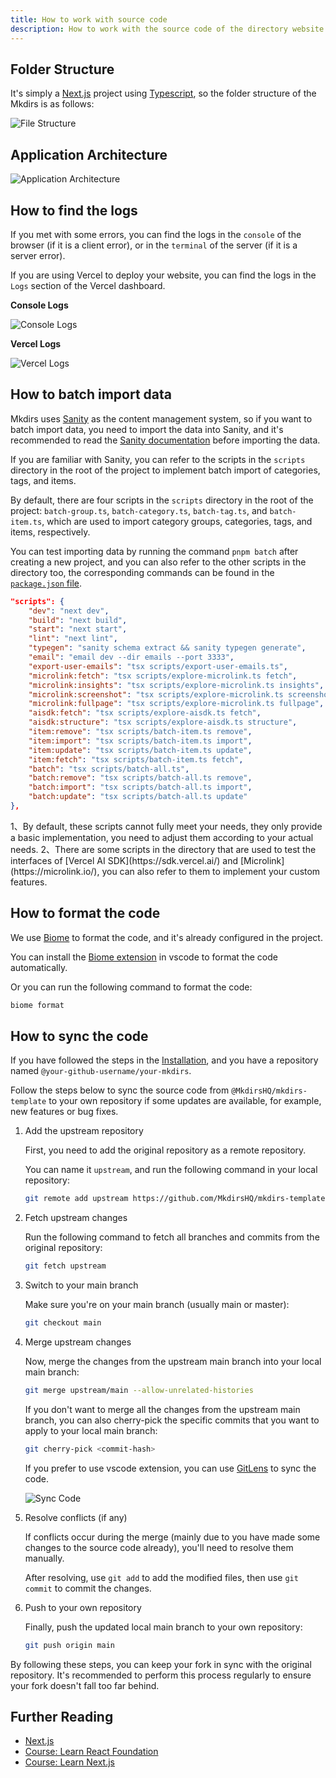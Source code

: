 ```yaml
---
title: How to work with source code
description: How to work with the source code of the directory website.
---
```



## Folder Structure

It's simply a [Next.js](https://nextjs.org/) project using [Typescript](https://www.typescriptlang.org/), so the folder structure of the Mkdirs is as follows:

![File Structure](../../../assets/images/guide-file-structure.png)

## Application Architecture

![Application Architecture](../../../assets/images/guide-dev-architecture.png)

## How to find the logs

If you met with some errors, you can find the logs in the `console` of the browser (if it is a client error), or in the `terminal` of the server (if it is a server error).

If you are using Vercel to deploy your website, you can find the logs in the `Logs` section of the Vercel dashboard.

**Console Logs**

![Console Logs](../../../assets/images/guide-dev-console-logs.png)

**Vercel Logs**

![Vercel Logs](../../../assets/images/guide-dev-logs-vercel.png)

## How to batch import data

Mkdirs uses [Sanity](https://www.sanity.io/) as the content management system, so if you want to batch import data, you need to import the data into Sanity, and it's recommended to read the [Sanity documentation](/guide/sanity) before importing the data.

If you are familiar with Sanity, you can refer to the scripts in the `scripts` directory in the root of the project to implement batch import of categories, tags, and items.

By default, there are four scripts in the `scripts` directory in the root of the project: `batch-group.ts`, `batch-category.ts`, `batch-tag.ts`, and `batch-item.ts`, which are used to import category groups, categories, tags, and items, respectively.

You can test importing data by running the command `pnpm batch` after creating a new project, and you can also refer to the other scripts in the directory too, the corresponding commands can be found in the [`package.json` file](https://github.com/MkdirsHQ/mkdirs-template/blob/main/package.json#L27).

```json
"scripts": {
    "dev": "next dev",
    "build": "next build",
    "start": "next start",
    "lint": "next lint",
    "typegen": "sanity schema extract && sanity typegen generate",
    "email": "email dev --dir emails --port 3333",
    "export-user-emails": "tsx scripts/export-user-emails.ts",
    "microlink:fetch": "tsx scripts/explore-microlink.ts fetch",
    "microlink:insights": "tsx scripts/explore-microlink.ts insights",
    "microlink:screenshot": "tsx scripts/explore-microlink.ts screenshot",
    "microlink:fullpage": "tsx scripts/explore-microlink.ts fullpage",
    "aisdk:fetch": "tsx scripts/explore-aisdk.ts fetch",
    "aisdk:structure": "tsx scripts/explore-aisdk.ts structure",
    "item:remove": "tsx scripts/batch-item.ts remove",
    "item:import": "tsx scripts/batch-item.ts import",
    "item:update": "tsx scripts/batch-item.ts update",
    "item:fetch": "tsx scripts/batch-item.ts fetch",
    "batch": "tsx scripts/batch-all.ts",
    "batch:remove": "tsx scripts/batch-all.ts remove",
    "batch:import": "tsx scripts/batch-all.ts import",
    "batch:update": "tsx scripts/batch-all.ts update"
},
```

<Aside type="caution">
    1、By default, these scripts cannot fully meet your needs, they only provide a basic implementation, you need to adjust them according to your actual needs.  
    2、There are some scripts in the directory that are used to test the interfaces of [Vercel AI SDK](https://sdk.vercel.ai/) and [Microlink](https://microlink.io/), you can also refer to them to implement your custom features.
</Aside>


## How to format the code

We use [Biome](https://biomejs.dev/) to format the code, and it's already configured in the project.

You can install the [Biome extension](https://marketplace.visualstudio.com/items?itemName=biomejs.biome) in vscode to format the code automatically.

Or you can run the following command to format the code:

```bash
biome format
```

## How to sync the code

If you have followed the steps in the [Installation](/installation), and you have a repository named `@your-github-username/your-mkdirs`.

Follow the steps below to sync the source code from `@MkdirsHQ/mkdirs-template` to your own repository if some updates are available, for example, new features or bug fixes.

<Steps>

1. Add the upstream repository

    First, you need to add the original repository as a remote repository. 
    
    You can name it `upstream`, and run the following command in your local repository:

    ```bash
    git remote add upstream https://github.com/MkdirsHQ/mkdirs-template.git
    ```

2. Fetch upstream changes
    
    Run the following command to fetch all branches and commits from the original repository:

    ```bash
    git fetch upstream
    ```

3. Switch to your main branch
    
    Make sure you're on your main branch (usually main or master):

    ```bash
    git checkout main
    ```

4. Merge upstream changes
    
    Now, merge the changes from the upstream main branch into your local main branch:

    ```bash
    git merge upstream/main --allow-unrelated-histories
    ```

    If you don't want to merge all the changes from the upstream main branch, you can also cherry-pick the specific commits that you want to apply to your local main branch:
    

    ```bash
    git cherry-pick <commit-hash>
    ```

    If you prefer to use vscode extension, you can use [GitLens](https://marketplace.visualstudio.com/items?itemName=eamodio.gitlens) to sync the code.

    ![Sync Code](../../../assets/images/guide-sync-code.png)

5. Resolve conflicts (if any)

    If conflicts occur during the merge (mainly due to you have made some changes to the source code already), you'll need to resolve them manually. 
    
    After resolving, use `git add` to add the modified files, then use `git commit` to commit the changes.

6. Push to your own repository
    
    Finally, push the updated local main branch to your own repository:

    ```bash
    git push origin main
    ```

</Steps>

By following these steps, you can keep your fork in sync with the original repository. It's recommended to perform this process regularly to ensure your fork doesn't fall too far behind.

## Further Reading

- [Next.js](https://nextjs.org/)
- [Course: Learn React Foundation](https://nextjs.org/learn/react-foundations)
- [Course: Learn Next.js](https://nextjs.org/learn)
